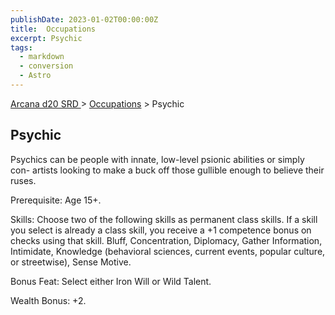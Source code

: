 ```yaml
---
publishDate: 2023-01-02T00:00:00Z
title:  Occupations
excerpt: Psychic
tags:
  - markdown
  - conversion
  - Astro
---
```


[ Arcana d20 SRD ](/#arcanaD20) > [ Occupations](arcana-d20-srd-occupations-index) > Psychic

##  Psychic

Psychics can be people with innate, low-level psionic abilities or simply con-
artists looking to make a buck off those gullible enough to believe their
ruses.

Prerequisite: Age 15+.

Skills: Choose two of the following skills as permanent class skills. If a
skill you select is already a class skill, you receive a +1 competence bonus
on checks using that skill. Bluff, Concentration, Diplomacy, Gather
Information, Intimidate, Knowledge (behavioral sciences, current events,
popular culture, or streetwise), Sense Motive.

Bonus Feat: Select either Iron Will or Wild Talent.

Wealth Bonus: +2.

